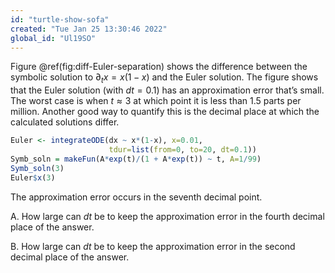 ```yaml
---
id: "turtle-show-sofa"
created: "Tue Jan 25 13:30:46 2022"
global_id: "Ul19SO"
---
```


Figure \@ref(fig:diff-Euler-separation) shows the difference between the symbolic solution to $\partial_t x = x (1-x)$ and the Euler solution. The figure shows that the Euler solution (with $dt=0.1$) has an approximation error that's small. The worst case is when $t \approx 3$ at which point it is less than 1.5 parts per million. Another good way to quantify this is the decimal place at which the calculated solutions differ.


```r
Euler <- integrateODE(dx ~ x*(1-x), x=0.01, 
                      tdur=list(from=0, to=20, dt=0.1))
Symb_soln = makeFun(A*exp(t)/(1 + A*exp(t)) ~ t, A=1/99)
Symb_soln(3)
Euler$x(3)
```

The approximation error occurs in the seventh decimal point.

A. How large can $dt$ be to keep the approximation error in the fourth decimal place of the answer.

B. How large can $dt$ be to keep the approximation error in the second decimal place of the answer.



